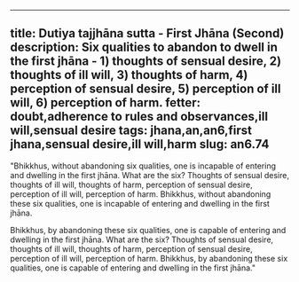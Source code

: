 ---
title: Dutiya tajjhāna sutta - First Jhāna (Second)
description: Six qualities to abandon to dwell in the first jhāna - 1) thoughts of sensual desire, 2) thoughts of ill will, 3) thoughts of harm, 4) perception of sensual desire, 5) perception of ill will, 6) perception of harm.
fetter: doubt,adherence to rules and observances,ill will,sensual desire
tags: jhana,an,an6,first jhana,sensual desire,ill will,harm
slug: an6.74
----

"Bhikkhus, without abandoning six qualities, one is incapable of entering and dwelling in the first jhāna. What are the six? Thoughts of sensual desire, thoughts of ill will, thoughts of harm, perception of sensual desire, perception of ill will, perception of harm. Bhikkhus, without abandoning these six qualities, one is incapable of entering and dwelling in the first jhāna.

Bhikkhus, by abandoning these six qualities, one is capable of entering and dwelling in the first jhāna. What are the six? Thoughts of sensual desire, thoughts of ill will, thoughts of harm, perception of sensual desire, perception of ill will, perception of harm. Bhikkhus, by abandoning these six qualities, one is capable of entering and dwelling in the first jhāna."